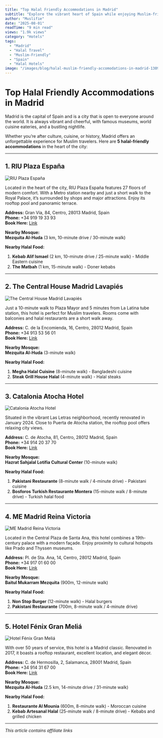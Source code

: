 ```yaml
---
title: "Top Halal Friendly Accommodations in Madrid"
subtitle: "Explore the vibrant heart of Spain while enjoying Muslim-friendly stays and halal food nearby"
author: "Muslifie"
date: "2025-08-01"
readTime: "9 min read"
views: "1.9k views"
category: "Hotels"
tags:
  - "Madrid"
  - "Halal Travel"
  - "Muslim-Friendly"
  - "Spain"
  - "Halal Hotels"
image: "/images/blog/halal-muslim-friendly-accomodations-in-madrid-130939.webp"
---
```


# Top Halal Friendly Accommodations in Madrid

Madrid is the capital of Spain and is a city that is open to everyone around the world. It is always vibrant and cheerful, with famous museums, world cuisine eateries, and a bustling nightlife.

Whether you’re after culture, cuisine, or history, Madrid offers an unforgettable experience for Muslim travelers. Here are **5 halal-friendly accommodations** in the heart of the city:

---

## 1. RIU Plaza España

![RIU Plaza España](/images/blog/438946664_600x600.webp)

Located in the heart of the city, RIU Plaza España features 27 floors of modern comfort. With a Metro station nearby and just a short walk to the Royal Palace, it’s surrounded by shops and major attractions. Enjoy its rooftop pool and panoramic terrace.

**Address:** Gran Vía, 84, Centro, 28013 Madrid, Spain  
**Phone:** +34 919 19 33 93  
**Book Here:** [Link](https://agoda.tp.st/XBNA9Blw)

**Nearby Mosque:**  
**Mezquita Al-Huda** (3 km, 10-minute drive / 30-minute walk)

**Nearby Halal Food:**

1. **Kebab Alif Ismael** (2 km, 10-minute drive / 25-minute walk) - Middle Eastern cuisine
2. **The Matbah** (1 km, 15-minute walk) - Doner kebabs

---

## 2. The Central House Madrid Lavapiés

![The Central House Madrid Lavapiés](/images/blog/313837916_600x600.webp)

Just a 10-minute walk to Plaza Mayor and 5 minutes from La Latina tube station, this hotel is perfect for Muslim travelers. Rooms come with balconies and halal restaurants are a short walk away.

**Address:** C. de la Encomienda, 16, Centro, 28012 Madrid, Spain  
**Phone:** +34 913 53 56 01  
**Book Here:** [Link](https://agoda.tp.st/C28C2GKS)

**Nearby Mosque:**  
**Mezquita Al-Huda** (3-minute walk)

**Nearby Halal Food:**

1. **Megha Halal Cuisine** (8-minute walk) - Bangladeshi cuisine
2. **Steak Grill House Halal** (4-minute walk) - Halal steaks

---

## 3. Catalonia Atocha Hotel

![Catalonia Atocha Hotel](/images/blog/17177663_600x600.webp)

Situated in the vibrant Las Letras neighborhood, recently renovated in January 2024. Close to Puerta de Atocha station, the rooftop pool offers relaxing city views.

**Address:** C. de Atocha, 81, Centro, 28012 Madrid, Spain  
**Phone:** +34 914 20 37 70  
**Book Here:** [Link](https://agoda.tp.st/8xooISH0)

**Nearby Mosque:**  
**Hazrat Sahjalal Lotifia Cultural Center** (10-minute walk)

**Nearby Halal Food:**

1. **Pakistani Restaurante** (8-minute walk / 4-minute drive) - Pakistani cuisine
2. **Bosforos Turkish Restaurante Montera** (15-minute walk / 8-minute drive) - Turkish halal food

---

## 4. ME Madrid Reina Victoria

![ME Madrid Reina Victoria](/images/blog/4dc64c0bc1934531496ca6ba010654b3_600x600.webp)

Located in the Central Plaza de Santa Ana, this hotel combines a 19th-century palace with a modern façade. Enjoy proximity to cultural hotspots like Prado and Thyssen museums.

**Address:** Pl. de Sta. Ana, 14, Centro, 28012 Madrid, Spain  
**Phone:** +34 917 01 60 00  
**Book Here:** [Link](https://agoda.tp.st/fEp3PZi1)

**Nearby Mosque:**  
**Baitul Mukarram Mezquita** (900m, 12-minute walk)

**Nearby Halal Food:**

1. **Non Stop Burger** (12-minute walk) - Halal burgers
2. **Pakistani Restaurante** (700m, 8-minute walk / 4-minute drive)

---

## 5. Hotel Fénix Gran Meliá

![Hotel Fénix Gran Meliá](/images/blog/056b9d1def2d6c898d8466db079be6a7_600x600.webp)

With over 50 years of service, this hotel is a Madrid classic. Renovated in 2017, it boasts a rooftop restaurant, excellent location, and elegant décor.

**Address:** C. de Hermosilla, 2, Salamanca, 28001 Madrid, Spain  
**Phone:** +34 914 31 67 00  
**Book Here:** [Link](https://agoda.tp.st/QiCuRLFA)

**Nearby Mosque:**  
**Mezquita Al-Huda** (2.5 km, 14-minute drive / 31-minute walk)

**Nearby Halal Food:**

1. **Restaurante Al Mounia** (600m, 8-minute walk) - Moroccan cuisine
2. **Kebab Artesanal Halal** (25-minute walk / 8-minute drive) - Kebabs and grilled chicken

---

_This article contains affiliate links_
